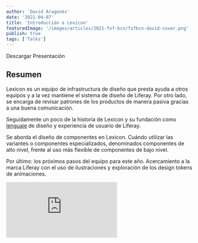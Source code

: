 ```yaml
---
author: 'David Aragonés'
date: '2021-04-07'
title: 'Introducción a Lexicon'
featuredImage: '/images/articles/2021-fof-bcn/fofbcn-david-cover.png'
publish: true
tags: ['Talks']
---
```



<Link to="https://www.figma.com/community/file/963468658992532250/FoFBCN-2021-David">
	Descargar Presentación
</Link>

## Resumen

Lexicon es un equipo de infrastructura de diseño que presta ayuda a otros equipos y a la vez mantiene el sistema de diseño de Liferay. Por otro lado, se encarga de revisar patrones de los productos de manera pasiva gracias a una buena comunicación. 

Seguidamente un poco de la historia de Lexicon y su fundación como [lenguaje](https://liferay.design/lexicon/) de diseño y experiencia de usuario de Liferay. 

Se aborda el diseño de componentes en Lexicon. Cuándo utilizar las variantes o componentes especializados, denominados componentes de alto nivel, frente al uso más flexible de componentes de bajo nivel.

Por último: los próximos pasos del equipo para este año. Acercamiento a la marca Liferay con el uso de ilustraciones y exploración de los design tokens de animaciones.

<Embed variant='embed.video' src="https://www.youtube.com/embed/_oBl2nGMGOE?start=264" />